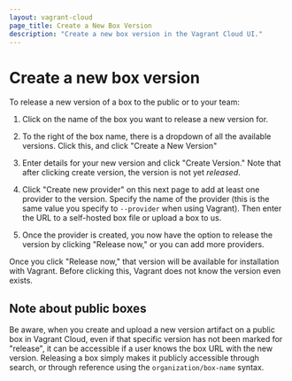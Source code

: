 ```yaml
---
layout: vagrant-cloud
page_title: Create a New Box Version
description: "Create a new box version in the Vagrant Cloud UI."
---
```


# Create a new box version

To release a new version of a box to the public or to your team:

1. Click on the name of the box you want to release a new version for.

2. To the right of the box name, there is a dropdown of all the available
   versions. Click this, and click "Create a New Version"

3. Enter details for your new version and click "Create Version." Note that
   after clicking create version, the version is not yet _released_.

4. Click "Create new provider" on this next page to add at least one
   provider to the version. Specify the name of the provider (this is the
   same value you specify to `--provider` when using Vagrant). Then
   enter the URL to a self-hosted box file or upload a box to us.

5. Once the provider is created, you now have the option to release the
   version by clicking "Release now," or you can add more providers.

Once you click "Release now," that version will be available for installation
with Vagrant. Before clicking this, Vagrant does not know the version even
exists.

## Note about public boxes

Be aware, when you create and upload a new version artifact on a public box in
Vagrant Cloud, even if that specific version has not been marked for "release",
it can be accessible if a user knows the box URL with the new version. Releasing
a box simply makes it publicly accessible through search, or through reference
using the `organization/box-name` syntax.
